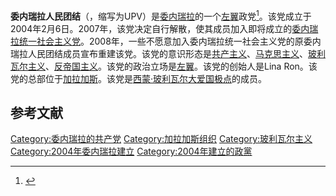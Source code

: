 {{Infobox political party
| country = 委内瑞拉
| name = 委内瑞拉人民团结
| native_name = Unidad Popular Venezolana
| colorcode = #800000
| logo = 
| logo_size = 200px
| leader = Lina Ron
| foundation =  2004年2月6日
| ideology = [[玻利瓦尔主义|玻利瓦尔主义]]<br />[[社会主义|社会主义]]<br />[[共产主义|共产主义]]<br />[[马克思主义|马克思主义]]<br />[[反帝国主义|反帝国主义]]
| position = [[左翼|左翼]]
| headquarters = 
| membership = 
| domestic = 
| national = [[西蒙·玻利瓦尔大爱国极点|西蒙·玻利瓦尔大爱国极点]]
| international = 
| seats1_title =  [[委内瑞拉全国代表大会|全国代表大会]]
| seats1 = {{Composition bar|2|277||hex=#000000}}
| website = [http://upvsucre.blogspot.com.es/ upvsucre.es]
}}
'''委内瑞拉人民团结'''（{{lang-es|Unidad Popular Venezolana}}，缩写为UPV）是[[委内瑞拉|委内瑞拉]]的一个[[左翼|左翼]]政党<ref name=":0">{{Cite book|last=Lansford|first=Tom|url=https://books.google.com/books?id=VCFoDwAAQBAJ&newbks=0&printsec=frontcover&q=Unidad+Popular+Venezolana&hl=en|title=Political Handbook of the World 2018-2019|date=2019|publisher=CQ Press|isbn=978-1-5443-2711-2|language=en}}</ref>。该党成立于2004年2月6日。2007年，该党决定自行解散，使其成员加入即将成立的[[委内瑞拉统一社会主义党|委内瑞拉统一社会主义党]]。2008年，一些不愿意加入委内瑞拉统一社会主义党的原委内瑞拉人民团结成员宣布重建该党。该党的意识形态是[[共产主义|共产主义]]、[[马克思主义|马克思主义]]、[[玻利瓦尔主义|玻利瓦尔主义]]、[[反帝国主义|反帝国主义]]。该党的政治立场是[[左翼|左翼]]。该党的创始人是Lina Ron。该党的总部位于[[加拉加斯|加拉加斯]]。该党是[[西蒙·玻利瓦尔大爱国极点|西蒙·玻利瓦尔大爱国极点]]的成员。

== 参考文献 ==
{{reflist}}
{{Communist-party-stub}}
[[Category:委内瑞拉的共产党|Category:委内瑞拉的共产党]]
[[Category:加拉加斯组织|Category:加拉加斯组织]]
[[Category:玻利瓦尔主义|Category:玻利瓦尔主义]]
[[Category:2004年委内瑞拉建立|Category:2004年委内瑞拉建立]]
[[Category:2004年建立的政黨|Category:2004年建立的政黨]]